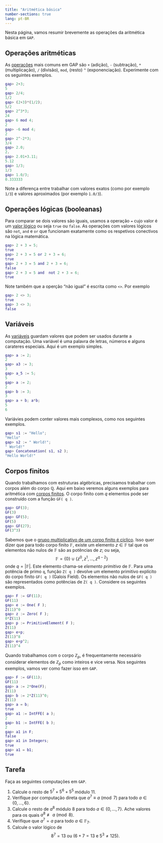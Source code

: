 ```yaml
---
title: "Aritmética básica"
number-sections: true
lang: pt-BR
---
```



Nesta página, vamos resumir brevemente as operações da aritmética básica em `GAP`.

## Operações aritméticas {#sec-ops-arit}


:::{.subexample}
As [operações](https://docs.gap-system.org/doc/ref/chap4_mj.html#X7B66C8707B5DE10A) mais comuns em GAP são `+` (adição), `-` (subtração), `*` (multiplicação), `/` (divisão), `mod`, (resto) `^` (exponenciação). Experimente com os seguintes exemplos.
```matlab
gap> 2+3;
5
gap> 2/4;
1/2
gap> (2+3)*(1/2);
5/2
gap> 2^3*3;
24
gap> 6 mod 4;
2
gap> -6 mod 4;
2
gap> 2^-2*3;
3/4
gap> 2.0;
2.
gap> 2.01+3.11;
5.12
gap> 1/3;
1/3
gap> 1.0/3;
0.333333
```
Note a diferença entre trabalhar com valores exatos (como por exemplo `1/3`) e valores aproximados (por exemplo `1.0/3`).
:::

## Operações lógicas (booleanas) {#sec-bool}

:::{.subexample}
Para comparar se dois valores são iguais,  usamos a operação `=` cujo valor é um [valor lógico](https://docs.gap-system.org/doc/ref/chap20_mj.html#X787B4AB77A2F5E14) ou seja `true` ou `false`. As operações com valores lógicos são `not`, `and` e `or` que funcionam exatamente como os respetivos conectivos na lógica matemática.
```matlab
gap> 2 + 3 = 5;
true
gap> 2 + 3 = 5 or 2 + 3 = 6;
true
gap> 2 + 3 = 5 and 2 + 3 = 6;
false
gap> 2 + 3 = 5 and  not 2 + 3 = 6;
true
```

Note também que a operção "não igual" é escrita como `<>`. Por exemplo
```matlab
gap> 2 <> 3;
true
gap> 3 <> 3;
false
```
:::


## Variáveis {#sec-vars}

:::{.subexample}
As [variáveis](https://docs.gap-system.org/doc/ref/chap4.html#X7A4C2D0E7E286B4F) guardam valores que podem ser usados durante a computação. Uma variável é uma palavra de letras, números e alguns carateres especiais. Aqui é um exemplo simples.
```matlab
gap> a := 2;
2
gap> a3 := 3;
3
gap> a_5 := 5;
5
gap> a := 2; 
2
gap> b := 3;
3
gap> a + b; a*b;
5
6

```
Variávies podem conter valores mais complexos, como nos seguintes exemplos.

```matlab
gap> s1 := "Hello";
"Hello"
gap> s2 := " World!";
" World!"
gap> Concatenation( s1, s2 );
"Hello World!"
```
:::

## Corpos finitos {#sec-ff}


:::{.subexample}
Quando trabalhamos com estruturas algébricas, precisamos trabalhar com corpos além do corpo $\mathbb Q$. Aqui em baixo veremos alguns exemplos para aritmética com [corpos finitos](https://docs.gap-system.org/doc/ref/chap59.html). O corpo finito com $q$ elementos pode ser construído com a função `GF( q )`.

```matlab
gap> GF(3);
GF(3)
gap> GF(5);
GF(5)
gap> GF(27);
GF(3^3)
```

Sabemos que o [grupo multiplicativo de um corpo finito é cíclico](https://schcs.github.io/AlgebraNotesPt/GruposECorpos/geradores.html#grupo-c%C3%ADclico). Isso quer dizer que para todo corpo finito $\mathbb F$, existe um elemento $z\in \mathbb F$ tal que os elementos não nulos de $\mathbb F$ são as potências de $z$; ou seja, 
$$
\mathbb F=\{0\}\cup \{z^0,z^1,\ldots,z^{q-2}\}
$$
onde $q=|\mathbb F|$. Este elemento chama-se *elemento primitivo* de $\mathbb F$. Para uma potência de primo `q`,  função `Z( q )` devolve um elemento primitivo explícito do corpo finito `GF( q )` (Galois Field). Os  elementos não nulos de `GF( q )` são representados como potências de `Z( q )`. Considere os seguintes exemplos. 
```matlab
gap> F := GF(11);
GF(11)
gap> e := One( F );
Z(11)^0
gap> z := Zero( F );
0*Z(11)
gap> p := PrimitiveElement( F );
Z(11)
gap> e+p;
Z(11)^8
gap> e+p^2;
Z(11)^4
```

Quando trabalhamos com o corpo $\mathbb Z_p$, é frequentamente necessário considerar elementos de $\mathbb Z_p$ como inteiros e vice versa. Nos seguintes exemplos, vamos ver como fazer isso em `GAP`.
```matlab
gap> F := GF(11);
GF(11)
gap> a := 2*One(F); 
Z(11)
gap> b := 2*Z(11)^0;
Z(11)
gap> a = b;
true
gap> a1 := IntFFE( a );
2
gap> b1 := IntFFE( b );
2
gap> a1 in F;
false
gap> a1 in Integers;
true
gap> a1 = b1;
true
```
:::


## Tarefa
:::{.subproblem}
Faça as seguintes computações em `GAP`.

1. Calcule o resto de $5^7+5^6+5^5$ módulo $11$.
2. Verifique por computação direta que $a^7\equiv a\pmod 7$ para todo $a\in\{0,\ldots,6\}$. 
3. Calcule o resto de $a^8$ módulo $8$ para todo $a\in\{0,\ldots,7\}$. Ache valores para os quais $a^8\not\equiv a\pmod 8$. 
4. Verifique que $a^7=a$ para todo $a\in\mathbb F_7$.
5. Calcule o valor lógico de 
   $$
   8^7 = 13 \mbox{ ou } (6+7 = 13 \mbox{ e } 5^3 \neq 125). 
   $$
:::




